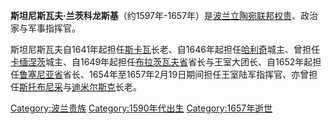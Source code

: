 {{Unreferenced|time=2014-11-07T07:52:11+00:00}} 
{{Infobox Polish noble
|name=Stanisław Lanckoroński<br/>斯坦尼斯瓦夫·兰茨科龙斯基
|family=[[兰茨科龙斯基家族|兰茨科龙斯基家族]]
|CoA=[[扎多拉纹章|扎多拉纹章]]
|father=[[扬·兰茨科龙斯基_(?-1615年)|扬·兰茨科龙斯基]]
|mother=[[芭芭拉·卡莉诺夫丝卡|芭芭拉·卡莉诺夫丝卡]]
|consorts=[[安娜·谢涅恩丝卡|安娜·谢涅恩丝卡]]
|children=与安娜·谢涅恩斯卡生下<br>[[谢落尼姆·兰茨科龙斯基|谢落尼姆·兰茨科龙斯基]]<br>[[普热茨瓦夫·兰茨科龙斯基|普热茨瓦夫·兰茨科龙斯基]]<br>[[弗兰西谢克·斯坦尼斯瓦夫·兰茨科龙斯基|弗兰西谢克·斯坦尼斯瓦夫·兰茨科龙斯基]]<br>[[扬·兰茨科龙斯基|扬·兰茨科龙斯基]]<br>[[兹比格涅夫·兰茨科龙斯基|兹比格涅夫·兰茨科龙斯基]]<br>[[米克瓦伊·兰茨科龙斯基|米克瓦伊·兰茨科龙斯基]]<br>[[马尔钦·兰茨科龙斯基|马尔钦·兰茨科龙斯基]]<br>[[约安娜·兰茨科龙丝卡|约安娜·兰茨科龙丝卡]]
|born=大约1597年
|born in=不详
|death=大约1657年
|death in 不详
}}

'''斯坦尼斯瓦夫·兰茨科龙斯基'''（约1597年-1657年）是[[波兰立陶宛联邦|波兰立陶宛联邦]][[权贵|权贵]]、政治家与军事指挥官。

斯坦尼斯瓦夫自1641年起担任[[斯卡瓦|斯卡瓦]]长老、自1646年起担任[[哈利奇|哈利奇]]城主、曾担任[[卡缅涅茨-波多利斯基|卡缅涅茨]]城主、自1649年起担任[[布拉茨瓦夫省|布拉茨瓦夫省]]省长与王室大团长、自1652年起担任[[鲁塞尼亚省_(波兰)|鲁塞尼亚省]]省长、1654年至1657年2月19日期间担任王室陆军指挥官、亦曾担任[[斯托布尼采|斯托布尼采]]与[[迪米尔斯克|迪米尔斯克]]长老。

{{European royalty-stub}}
{{DEFAULTSORT:Lanckoronski, Stanislaw}}
[[Category:波兰贵族|Category:波兰贵族]]
[[Category:1590年代出生|Category:1590年代出生]]
[[Category:1657年逝世|Category:1657年逝世]]